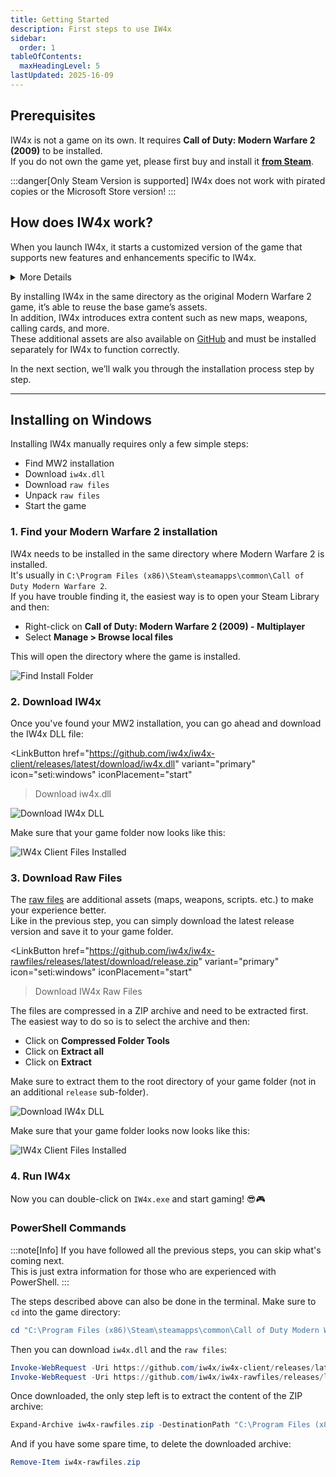 ```yaml
---
title: Getting Started
description: First steps to use IW4x
sidebar:
  order: 1
tableOfContents:
  maxHeadingLevel: 5
lastUpdated: 2025-16-09
---
```



## Prerequisites

IW4x is not a game on its own. It requires **Call of Duty: Modern Warfare 2 (2009)** to be installed.  
If you do not own the game yet, please first buy and install it [**from Steam**](https://store.steampowered.com/app/10180/Call_of_Duty_Modern_Warfare_2_2009/).  

:::danger[Only Steam Version is supported]
IW4x does not work with pirated copies or the Microsoft Store version!
:::

## How does IW4x work?

When you launch IW4x, it starts a customized version of the game that supports new features and enhancements specific to IW4x.

<details>
<summary>More Details</summary>

At its core, IW4x is made up of two main files: `iw4x.exe` and `iw4x.dll`.  
The executable file, `iw4x.exe`, is the customized version of the original `iw4mp.exe`.  
Unlike the official version, `iw4x.exe` loads the `iw4x.dll` file during startup.  
This DLL file contains the actual functionality of IW4x. It's the output you'll get from compiling the source code, available on [GitHub](https://github.com/iw4x/iw4x-client).

</details>

By installing IW4x in the same directory as the original Modern Warfare 2 game, it’s able to reuse the base game’s assets.  
In addition, IW4x introduces extra content such as new maps, weapons, calling cards, and more.  
These additional assets are also available on [GitHub](https://github.com/iw4x/iw4x-rawfiles) and must be installed separately for IW4x to function correctly.

In the next section, we’ll walk you through the installation process step by step.

---

## Installing on Windows

Installing IW4x manually requires only a few simple steps:

- Find MW2 installation
- Download `iw4x.dll`
- Download `raw files`
- Unpack `raw files`
- Start the game

### 1. Find your Modern Warfare 2 installation

IW4x needs to be installed in the same directory where Modern Warfare 2 is installed.  
It's usually in `C:\Program Files (x86)\Steam\steamapps\common\Call of Duty Modern Warfare 2`.  
If you have trouble finding it, the easiest way is to open your Steam Library and then:

- Right-click on **Call of Duty: Modern Warfare 2 (2009) - Multiplayer**
- Select **Manage > Browse local files**

This will open the directory where the game is installed.

![Find Install Folder](../../../assets/img/install/find_install_folder.gif)

### 2. Download IW4x

Once you've found your MW2 installation, you can go ahead and download the IW4x DLL file:

<LinkButton
   href="https://github.com/iw4x/iw4x-client/releases/latest/download/iw4x.dll"
   variant="primary"
   icon="seti:windows"
   iconPlacement="start"
>Download iw4x.dll</LinkButton>

![Download IW4x DLL](../../../assets/img/install/download_iw4x_dll.gif)

Make sure that your game folder now looks like this:

![IW4x Client Files Installed](../../../assets/img/install/installed_iw4x_dll.png)

### 3. Download Raw Files

The [raw files](https://github.com/iw4x/iw4x-rawfiles) are additional assets (maps, weapons, scripts. etc.) to make your experience better.  
Like in the previous step, you can simply download the latest release version and save it to your game folder.

<LinkButton
   href="https://github.com/iw4x/iw4x-rawfiles/releases/latest/download/release.zip"
   variant="primary"
   icon="seti:windows"
   iconPlacement="start"
>Download IW4x Raw Files</LinkButton>

The files are compressed in a ZIP archive and need to be extracted first.  
The easiest way to do so is to select the archive and then:

- Click on **Compressed Folder Tools**
- Click on **Extract all**
- Click on **Extract**

Make sure to extract them to the root directory of your game folder (not in an additional `release` sub-folder).

![Download IW4x DLL](../../../assets/img/install/download_iw4x_raw_files.gif)

Make sure that your game folder looks now looks like this:

![IW4x Client Files Installed](../../../assets/img/install/installed_iw4x_raw_files.png)

### 4. Run IW4x

Now you can double-click on `IW4x.exe` and start gaming! 😎🎮

### PowerShell Commands

:::note[Info]
If you have followed all the previous steps, you can skip what's coming next.  
This is just extra information for those who are experienced with PowerShell.
:::

The steps described above can also be done in the terminal. Make sure to `cd` into the game directory:

```powershell title="PowerShell"
cd "C:\Program Files (x86)\Steam\steamapps\common\Call of Duty Modern Warfare 2"
```

Then you can download `iw4x.dll` and the `raw files`:

```powershell title="PowerShell"
Invoke-WebRequest -Uri https://github.com/iw4x/iw4x-client/releases/latest/download/iw4x.dll -OutFile iw4x.dll
Invoke-WebRequest -Uri https://github.com/iw4x/iw4x-rawfiles/releases/latest/download/release.zip -OutFile iw4x-rawfiles.zip
```

Once downloaded, the only step left is to extract the content of the ZIP archive:

```powershell title="PowerShell"
Expand-Archive iw4x-rawfiles.zip -DestinationPath "C:\Program Files (x86)\Steam\steamapps\common\Call of Duty Modern Warfare 2"
```

And if you have some spare time, to delete the downloaded archive:

```powershell title="PowerShell"
Remove-Item iw4x-rawfiles.zip
```
